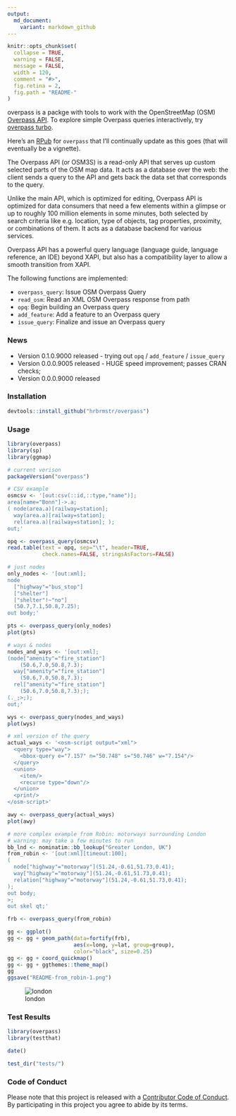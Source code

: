 ```yaml
---
output:
  md_document:
    variant: markdown_github
---
```


<!-- README.md is generated from README.Rmd. Please edit that file -->

```r
knitr::opts_chunk$set(
  collapse = TRUE,
  warning = FALSE,
  message = FALSE,
  width = 120,
  comment = "#>",
  fig.retina = 2,
  fig.path = "README-"
)
```

overpass is a packge with tools to work with the OpenStreetMap (OSM) [Overpass API](http://wiki.openstreetmap.org/wiki/Overpass_API).
To explore simple Overpass queries interactively, try [overpass turbo](http://overpass-turbo.eu/).

Here's an [RPub](http://rpubs.com/hrbrmstr/overpass) for `overpass` that I'll continually update as this goes (that will eventually be a vignette).

The Overpass API (or OSM3S) is a read-only API that serves up custom selected parts of the OSM map data. It acts as a database over the web: the client sends a query to the API and gets back the data set that corresponds to the query.

Unlike the main API, which is optimized for editing, Overpass API is optimized for data consumers that need a few elements within a glimpse or up to roughly 100 million elements in some minutes, both selected by search criteria like e.g. location, type of objects, tag properties, proximity, or combinations of them. It acts as a database backend for various services.

Overpass API has a powerful query language (language guide, language reference, an IDE) beyond XAPI, but also has a compatibility layer to allow a smooth transition from XAPI.

The following functions are implemented:

- `overpass_query`: Issue OSM Overpass Query
- `read_osm`: Read an XML OSM Overpass response from path
- `opq`:	Begin building an Overpass query
- `add_feature`:	Add a feature to an Overpass query
- `issue_query`:	Finalize and issue an Overpass query

### News

- Version 0.1.0.9000 released - trying out `opq` / `add_feature` / `issue_query`  
- Version 0.0.0.9005 released - HUGE speed improvement; passes CRAN checks;  
- Version 0.0.0.9000 released

### Installation

```r
devtools::install_github("hrbrmstr/overpass")
```

### Usage

```r
library(overpass)
library(sp)
library(ggmap)

# current verison
packageVersion("overpass")
```

```r
# CSV example
osmcsv <- '[out:csv(::id,::type,"name")];
area[name="Bonn"]->.a;
( node(area.a)[railway=station];
  way(area.a)[railway=station];
  rel(area.a)[railway=station]; );
out;'

opq <- overpass_query(osmcsv)
read.table(text = opq, sep="\t", header=TRUE, 
           check.names=FALSE, stringsAsFactors=FALSE)

```

```r
# just nodes
only_nodes <- '[out:xml];
node
  ["highway"="bus_stop"]
  ["shelter"]
  ["shelter"!~"no"]
  (50.7,7.1,50.8,7.25);
out body;'

pts <- overpass_query(only_nodes)
plot(pts)
```

```r
# ways & nodes
nodes_and_ways <- '[out:xml];
(node["amenity"="fire_station"]
    (50.6,7.0,50.8,7.3);
  way["amenity"="fire_station"]
    (50.6,7.0,50.8,7.3);
  rel["amenity"="fire_station"]
    (50.6,7.0,50.8,7.3););
(._;>;);
out;'

wys <- overpass_query(nodes_and_ways)
plot(wys)
```

```r
# xml version of the query
actual_ways <- '<osm-script output="xml">
  <query type="way">
    <bbox-query e="7.157" n="50.748" s="50.746" w="7.154"/>
  </query>
  <union>
    <item/>
    <recurse type="down"/>
  </union>
  <print/>
</osm-script>'

awy <- overpass_query(actual_ways)
plot(awy)
```

```r
# more complex example from Robin: motorways surrounding London
# warning: may take a few minutes to run
bb_lnd <- nominatim::bb_lookup("Greater London, UK")
from_robin <- '[out:xml][timeout:100];
(
  node["highway"="motorway"](51.24,-0.61,51.73,0.41);
  way["highway"="motorway"](51.24,-0.61,51.73,0.41);
  relation["highway"="motorway"](51.24,-0.61,51.73,0.41);
);
out body;
>;
out skel qt;'

frb <- overpass_query(from_robin)

gg <- ggplot()
gg <- gg + geom_path(data=fortify(frb), 
                     aes(x=long, y=lat, group=group),
                     color="black", size=0.25)
gg <- gg + coord_quickmap()
gg <- gg + ggthemes::theme_map()
gg
ggsave("README-from_robin-1.png")
```

![london](README-from_robin-1.png)

### Test Results

```r
library(overpass)
library(testthat)

date()

test_dir("tests/")
```

### Code of Conduct

Please note that this project is released with a [Contributor Code of Conduct](CONDUCT.md). 
By participating in this project you agree to abide by its terms.
